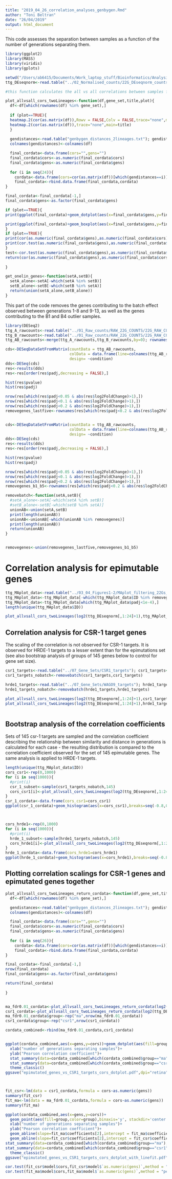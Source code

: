 ```yaml
---
title: "2019_04_26_correlation_analyses_genbygen.Rmd"
author: "Toni Beltran"
date: "26/04/2019"
output: html_document
---
```


This code assesses the separation between samples as a function of the number of generations separating them.

```r

library(ggplot2)
library(MASS)
library(viridis)
library(gplots)

setwd("/Users/ab6415/Documents/Work_laptop_stuff/Bioinformatics/Analysis/EpiMALs_PAPER_ANALYSES_Dryad/05_Figure3/")
ttg_DEseqnorm<-read.table("../02_Normalised_counts/22G_DEseqnorm_counts_averaged.txt")


```


```r

#this function calculates the all vs all correlations between samples for a particular set of genes (the "gene_set" input variable), and plots them as a function of the number of generations separating them.

plot_allvsall_cors_twoLineages<-function(df,gene_set,title,plot){
  df<-df[which(rownames(df) %in% gene_set),]
  
  if (plot==TRUE){
  heatmap.2(cor(as.matrix(df)),Rowv = FALSE,Colv = FALSE,trace="none",main=title)
  heatmap.2(cor(as.matrix(df)),trace="none",main=title)
  }
  
  gendistances<-read.table("genbygen_distances_2lineages.txt"); gendistances<-gendistances[-c(7,20),-c(7,20)]
  colnames(gendistances)<-colnames(df)

  final_cordata<-data.frame(cors="",gens="")
  final_cordata$cors<-as.numeric(final_cordata$cors)
  final_cordata$gens<-as.numeric(final_cordata$gens)
  
  for (i in seq(24)){
    cordata<-data.frame(cors=cor(as.matrix(df))[which(gendistances==i)],gens=rep(i,length(which(gendistances==i))))
    final_cordata<-rbind.data.frame(final_cordata,cordata)
}

final_cordata<-final_cordata[-1,]
final_cordata$gens<-as.factor(final_cordata$gens)

if (plot==TRUE){
print(ggplot(final_cordata)+geom_dotplot(aes(x=final_cordata$gens,y=final_cordata$cors),binaxis='y', stackdir='center')+xlab("number of generations separating samples")+ylab("Pearson correlation coefficient"))+ggtitle(title)

print(ggplot(final_cordata)+geom_boxplot(aes(x=final_cordata$gens,y=final_cordata$cors))+xlab("number of generations separating samples")+ylab("Pearson correlation coefficient"))+ggtitle(title)
}
if (plot==TRUE){
print(cor(as.numeric(final_cordata$gens),as.numeric(final_cordata$cors)))
print(cor.test(as.numeric(final_cordata$gens),as.numeric(final_cordata$cors)))
}
test<-cor.test(as.numeric(final_cordata$gens),as.numeric(final_cordata$cors))
return(cor(as.numeric(final_cordata$gens),as.numeric(final_cordata$cors)))
  
}

get_onelin_genes<-function(setA,setB){
  setA_alone<-setA[-which(setA %in% setB)]
  setB_alone<-setB[-which(setB %in% setA)]
  return(union(setA_alone,setB_alone))
}


```

This part of the code removes the genes contributing to the batch effect observed between generations 1-8 and 9-13, as well as the genes contributing to the B1 and B4 outlier samples.

```r

library(DESeq2)
ttg_A_rawcounts<-read.table("../01_Raw_counts/RAW_22G_COUNTS/22G_RAW_COUNTS_lineageA.txt")
ttg_B_rawcounts<-read.table("../01_Raw_counts/RAW_22G_COUNTS/22G_RAW_COUNTS_lineageB.txt")
ttg_AB_rawcounts<-merge(ttg_A_rawcounts,ttg_B_rawcounts,by=0); rownames(ttg_AB_rawcounts)<-ttg_AB_rawcounts$Row.names; ttg_AB_rawcounts$Row.names<-NULL

cds<-DESeqDataSetFromMatrix(countData = ttg_AB_rawcounts,
                            colData = data.frame(line=colnames(ttg_AB_rawcounts),condition=as.factor(rep(c(rep(1,7),rep(2,5)),2))),
                            design= ~condition)
dds<-DESeq(cds)
res<-results(dds)
res<-res[order(res$padj,decreasing = FALSE),]

hist(res$pvalue)
hist(res$padj)

nrow(res[which(res$padj<0.05 & abs(res$log2FoldChange)>1),])
nrow(res[which(res$padj<0.1 & abs(res$log2FoldChange)>1),])
nrow(res[which(res$padj<0.2 & abs(res$log2FoldChange)>1),])
removegenes_lastfive<-rownames(res[which(res$padj<0.2 & abs(res$log2FoldChange)>1),])


cds<-DESeqDataSetFromMatrix(countData = ttg_AB_rawcounts,
                            colData = data.frame(line=colnames(ttg_AB_rawcounts),condition=as.factor(c(rep(1,12),2,rep(1,3),2,rep(1,7)))),
                            design= ~condition)
dds<-DESeq(cds)
res<-results(dds)
res<-res[order(res$padj,decreasing = FALSE),]

hist(res$pvalue)
hist(res$padj)

nrow(res[which(res$padj<0.05 & abs(res$log2FoldChange)>1),])
nrow(res[which(res$padj<0.1 & abs(res$log2FoldChange)>1),])
nrow(res[which(res$padj<0.2 & abs(res$log2FoldChange)>1),])
removegenes_b1_b5<-rownames(res[which(res$padj<0.2 & abs(res$log2FoldChange)>1),])

removebatch<-function(setA,setB){
  #setA_alone<-setA[-which(setA %in% setB)]
  #setB_alone<-setB[-which(setB %in% setA)]
  unionAB<-union(setA,setB)
  print(length(unionAB))
  unionAB<-unionAB[-which(unionAB %in% removegenes)]
  print(length(unionAB))
  return(unionAB)
}


removegenes<-union(removegenes_lastfive,removegenes_b1_b5)

```


# Correlation analysis for epimutable genes

```r

ttg_MAplot_data<-read.table("../03_04_Figures1-2/MAplot_filtering_22Gs_genbygen_p1e-2.txt",header=TRUE)
ttg_MAplot_data<-ttg_MAplot_data[-which(ttg_MAplot_data$ID %in% removegenes),]
ttg_MAplot_data<-ttg_MAplot_data[which(ttg_MAplot_data$padj<1e-4),]
length(unique(ttg_MAplot_data$ID))

plot_allvsall_cors_twoLineages(log2(ttg_DEseqnorm[,1:24]+1),ttg_MAplot_data$ID,"epimutated genes",plot=TRUE)


```

## Correlation analysis for CSR-1 target genes

The scaling of the correlation is not observed for CSR-1 targets. It is observed for HRDE-1 targets to a lesser extent than for the epimutations set (see also bootstrap analysis of groups of 145 genes below to control for gene set size).

```r

csr1_targets<-read.table("../07_Gene_Sets/CSR1_targets"); csr1_targets<-csr1_targets$x
csr1_targets_nobatch<-removebatch(csr1_targets,csr1_targets)

hrde1_targets<-read.table("../07_Gene_Sets/WAGO9_targets"); hrde1_targets<-hrde1_targets$x
hrde1_targets_nobatch<-removebatch(hrde1_targets,hrde1_targets)

plot_allvsall_cors_twoLineages(log2(ttg_DEseqnorm[,1:24]+1),csr1_targets_nobatch,"csr-1 targets",plot=TRUE)
plot_allvsall_cors_twoLineages(log2(ttg_DEseqnorm[,1:24]+1),hrde1_targets_nobatch,"hrde-1 targets",plot=TRUE)



```

## Bootstrap analysis of the correlation coefficients

Sets of 145 csr-1 targets are sampled and the correlation coefficient describing the relationship between similarity and distance in generations is calculated for each case - the resulting distribution is compared to the correlation coefficient observed for the set of 145 epimutable genes. The same analysis is applied to HRDE-1 targets.

```r

length(unique(ttg_MAplot_data$ID))
cors_csr1<-rep(0,1000)
for (i in seq(1000)){
  #print(i)
  csr_1_subset<-sample(csr1_targets_nobatch,145)
  cors_csr1[i]<-plot_allvsall_cors_twoLineages(log2(ttg_DEseqnorm[,1:24]+1),csr_1_subset,"csr-1 subsets",plot=FALSE)
}
csr_1_cordata<-data.frame(cors_csr1=cors_csr1)
ggplot(csr_1_cordata)+geom_histogram(aes(x=cors_csr1),breaks=seq(-0.8,0.2,0.025))+ggtitle("CSR-1 bootstrapped correlation coefficients")+geom_vline(xintercept=-0.7739395,color="red")



cors_hrde1<-rep(0,1000)
for (i in seq(1000)){
  #print(i)
  hrde_1_subset<-sample(hrde1_targets_nobatch,145)
  cors_hrde1[i]<-plot_allvsall_cors_twoLineages(log2(ttg_DEseqnorm[,1:24]+1),hrde_1_subset,"hrde-1 subsets",plot=FALSE)
}
hrde_1_cordata<-data.frame(cors_hrde1=cors_hrde1)
ggplot(hrde_1_cordata)+geom_histogram(aes(x=cors_hrde1),breaks=seq(-0.8,0.2,0.025))+ggtitle("HRDE-1 bootstrapped correlation coefficients")+geom_vline(xintercept=-0.7739395,color="red")

```

## Plotting correlation scalings for CSR-1 genes and epimutated genes together


```r

plot_allvsall_cors_twoLineages_return_cordata<-function(df,gene_set,title){
  df<-df[which(rownames(df) %in% gene_set),]

  gendistances<-read.table("genbygen_distances_2lineages.txt"); gendistances<-gendistances[-c(7,20),-c(7,20)]
  colnames(gendistances)<-colnames(df)

  final_cordata<-data.frame(cors="",gens="")
  final_cordata$cors<-as.numeric(final_cordata$cors)
  final_cordata$gens<-as.numeric(final_cordata$gens)
  
  for (i in seq(26)){
    cordata<-data.frame(cors=cor(as.matrix(df))[which(gendistances==i)],gens=rep(i,length(which(gendistances==i))))
    final_cordata<-rbind.data.frame(final_cordata,cordata)
}

final_cordata<-final_cordata[-1,]
nrow(final_cordata)
final_cordata$gens<-as.factor(final_cordata$gens)

return(final_cordata)
  
}


ma_fdr0.01_cordata<-plot_allvsall_cors_twoLineages_return_cordata(log2(ttg_DEseqnorm[,1:24]+1),unique(ttg_MAplot_data$ID),"tit")
csr1_cordata<-plot_allvsall_cors_twoLineages_return_cordata(log2(ttg_DEseqnorm[,1:24]+1),csr1_targets_nobatch,"tit")
ma_fdr0.01_cordata$group<-rep("ma",nrow(ma_fdr0.01_cordata))
csr1_cordata$group<-rep("csr1",nrow(csr1_cordata))

cordata_combined<-rbind(ma_fdr0.01_cordata,csr1_cordata)


ggplot(cordata_combined,aes(x=gens,y=cors))+geom_dotplot(aes(fill=group,color=group),binaxis='y',stackdir='center',binwidth=0.003,alpha=0.8)+
  xlab("number of generations separating samples")+
  ylab("Pearson correlation coefficient")+
  stat_summary(data=cordata_combined[which(cordata_combined$group=="ma"),],mapping=aes(x=gens,y=cors),fun.y = median, fun.ymin = median, fun.ymax = median,geom = "point", width = 0.5,color="black")+
  stat_summary(data=cordata_combined[which(cordata_combined$group=="csr1"),],mapping=aes(x=gens,y=cors),fun.y = median, fun.ymin = median, fun.ymax = median,geom = "point", width = 0.5,color="grey")+
  theme_classic()
ggsave("epimutated_genes_vs_CSR1_targets_cors_dotplot.pdf",dpi="retina",width=9)



fit_csr<-lm(data = csr1_cordata,formula = cors~as.numeric(gens))
summary(fit_csr)
fit_ma<-lm(data = ma_fdr0.01_cordata,formula = cors~as.numeric(gens))
summary(fit_ma)

ggplot(cordata_combined,aes(x=gens,y=cors))+
  geom_point(aes(fill=group,color=group),binaxis='y', stackdir='center',binwidth=0.003,alpha=0.8)+
  xlab("number of generations separating samples")+
  ylab("Pearson correlation coefficient")+
  geom_abline(slope=fit_ma$coefficients[2],intercept = fit_ma$coefficients[1],color="red")+
  geom_abline(slope=fit_csr$coefficients[2],intercept = fit_csr$coefficients[1],color="blue")+
stat_summary(data=cordata_combined[which(cordata_combined$group=="ma"),],mapping=aes(x=gens,y=cors),fun.y = median, fun.ymin = median, fun.ymax = median,geom = "crossbar", width = 0.5,color="red")+
stat_summary(data=cordata_combined[which(cordata_combined$group=="csr1"),],mapping=aes(x=gens,y=cors),fun.y = median, fun.ymin = median, fun.ymax = median,geom = "crossbar", width = 0.5,color="black")+
  theme_classic()
ggsave("epimutated_genes_vs_CSR1_targets_cors_dotplot_with_linefit.pdf")

cor.test(fit_csr$model$cors,fit_csr$model$`as.numeric(gens)`,method = "pearson")
cor.test(fit_ma$model$cors,fit_ma$model$`as.numeric(gens)`,method = "pearson")




```

